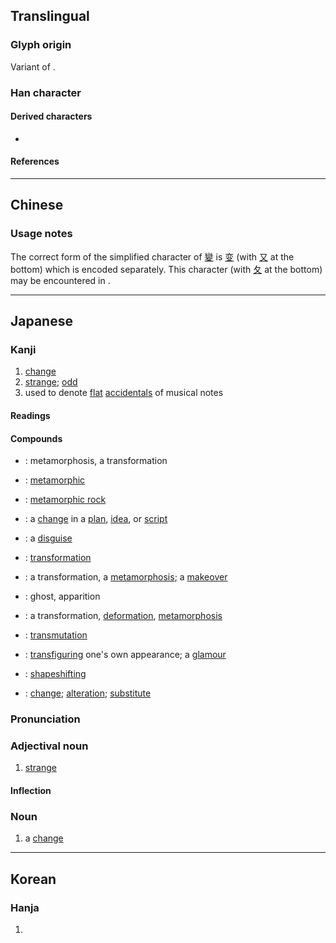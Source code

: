 {{also|变}}
{{character info}}
==Translingual==
{{Han simplified forms|變|変|变}}

===Glyph origin===
Variant of {{l|mul|變}}. {{Han simp|變|f=䜌|t=亦}}

===Han character===
{{Han char|rn=34|rad=夂|as=06|sn=9|four=|canj=YCHE|ids=⿱亦夂}}

====Derived characters====
* {{l|mul|[[𭱝]]}}

====References====
{{Han ref|kx=0245.101|dkj=05703|hdz=20869.080|uh=5909}}

----

==Chinese==
{{zh-see|變|v}}

===Usage notes===
The correct form of the simplified character of [[變]] is [[变]] (with [[又]] at the bottom) which is encoded separately. This character (with [[夂]] at the bottom) may be encountered in {{w|Cursive script (East Asia)|calligraphic writing}}.

----

==Japanese==
{{ja-kanji forms|変|變}}

===Kanji===
{{ja-kanji|grade=4|rs=夊06|kyu=變}}

# [[change]]
# [[strange]]; [[odd]]
# used to denote [[flat]] [[accidental|accidentals]] of musical notes

====Readings====
{{ja-readings
|goon=へん
|kanon=へん
|kun=か-える, か-わる<か-はる
}}

====Compounds====
{{der-top|Compounds}}
* {{ja-r|変態|へんたい}}: metamorphosis, a transformation
* {{ja-r|変成|へんせい}}: [[metamorphic]]
* {{ja-r|変成岩|へんせいがん}}: [[metamorphic rock]]
* {{ja-r|変更|へんこう}}: a [[change]] in a [[plan]], [[idea]], or [[script]]
* {{ja-r|変装|へんそう}}: a [[disguise]]
* {{ja-r|変身|へんしん}}: [[transformation]]
* {{ja-r|変化|へんか}}: a transformation, a [[metamorphosis]]; a [[makeover]]
* {{ja-r|変化|へんげ}}: ghost, apparition
* {{ja-r|変形|へんけい}}: a transformation, [[deformation]], [[metamorphosis]]
* {{ja-r|変移|へんい}}: [[transmutation]]
* {{ja-r|変貌|へんぼう}}: [[transfiguring]] one's own appearance; a [[glamour]]
* {{ja-r|変容|へんよう}}: [[shapeshifting]]
* {{ja-r|変わり|かわり}}: [[change]]; [[alteration]]; [[substitute]]
{{der-bottom}}

===Pronunciation===
{{ja-kanjitab|へん|yomi=o}}
{{ja-pron|acc=1|y=o|へん}}

===Adjectival noun===
{{ja-adj|infl=na|へん|kyu=變}}

# [[strange]]
#: {{ja-usex|'''変な'''[[人]]|'''へん な''' ひと|a '''strange''' person}}
#: {{ja-usex|'''変'''な[[こと]]に[[こだわる]]|'''へん''' な こと に こだわる|to become fixated on the '''strangest''' things}}

====Inflection====
{{ja-na|へん}}

===Noun===
{{ja-noun|へん|kyu=變}}

# a [[change]]

----

==Korean==

===Hanja===
{{ko-hanja|hangeul=[[변]]|eumhun=|rv=byeon|mr=pyŏn|y=pyen}}

# {{rfdef|ko|sort=夊06}}